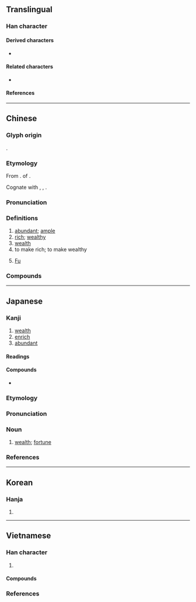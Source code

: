 {{also|冨}}
{{character info/new}}
==Translingual==
{{stroke order|strokes=12}}

===Han character===
{{Han char|rn=40|rad=宀|as=09|sn=12|four=30606|canj=JMRW|ids=⿱宀畐}}

====Derived characters====
* {{l|mul|[[𫣡]], [[𠾙]], [[𡡩]], [[𢠲]], [[𪷛]], [[𬁗]], [[𬋋]], [[䒇]], [[𣎬]], [[𧬙]], [[𨬬]], [[𩍏]], [[𫙻]], [[𪧰]], [[𪆠]], [[䔰]], [[𩯅]], [[𡬂]]}}

====Related characters====
* {{l|mul|冨}} {{q|[[w:Variant Chinese character|Variant form]]}}

====References====
{{wikidata|Q54901633}}
{{Han ref|kx=0288.270|dkj=07230|dj=0571.220|hdz=20942.040|uh=5BCC}}

----

==Chinese==
{{zh-forms|alt=冨,𫲷-second round simplified}}
{{zh-wp|zh:富姓}}

===Glyph origin===
{{Han etym}}
{{Han compound|宀|畐|c1=s|c2=p|ls=psc}}.

===Etymology===
From {{der|zh|sit-pro|-}}. {{doublet|zh}} of {{zh-l|福|blessing}}.

Cognate with {{cog|bo|ཕྱུག}}, {{m|bo|ཕྱུག་པོ||rich, wealthy}}, {{m|bo|ཕྱུགས||all beasts that can be domesticated or subjugated by man; cattle}}.

===Pronunciation===
{{zh-pron
|m=fù
|m-s=
|c=fu3
|c-t=
|g=
|h=pfs=fu
|j=
|md=hó/bó
|md_note=hó - colloquial; bó - literary
|mn=hù/pù
|mn_note=hù - literary; pù - vernacular
|mn-t=bu3
|w=2fu
|x=
|mc=y
|oc=y
|cat=a
}}

===Definitions===
{{zh-hanzi}}

# [[abundant]]; [[ample]]
# [[rich]]; [[wealthy]]
# [[wealth]]
# to make rich; to make wealthy
# {{surname|lang=zh|dot=:}} [[Fu]]

===Compounds===
{{zh-der|阿富汗|財富|豐富|富產|富富有餘|富貴|富國|富含|富豪|富戶|富甲一方|富可敵國|富礦|富麗|富民|富農|富婆|富強|富饒|富人|富商|富實|富庶|富態|富翁|富營養化|富有|富於|富餘|富裕|富源|富足|貧富|致富|富家|阿富汗尼|李富莊|富城坪}}

{{zh-cat|Elementary}}

----

==Japanese==
{{wp|lang=ja}}

===Kanji===
{{ja-kanji|grade=5|rs=宀09}}

# [[wealth]]
# [[enrich]]
# [[abundant]]

====Readings====
{{ja-readings
|goon=ふ
|kanon=ふう
|kun=と-む, とみ-
}}

====Compounds====
* {{ja-r|豊富|ほうふ}}

===Etymology===
{{wp|lang=ja}}
{{ja-kanjitab|とみ|yomi=k}}

{{ja-etym-renyokei|富む|とむ|to be [[rich]]}}

===Pronunciation===
{{ja-pron|とみ|y=k|acc=1|acc_ref=DJR}}

===Noun===
{{ja-noun|とみ}}

# [[wealth]]; [[fortune]]

===References===
<references/>

----

==Korean==

===Hanja===
{{ko-hanja/new|부}}

# {{defn|lang=ko|sort=宀09}}

----

==Vietnamese==

===Han character===
{{vi-readings|rs=宀09
|hanviet=phú-tdcntd;gdhn;bonet
|phienthiet=
|nom=phú-tdcntd;bonet;genibrel;taberd
}}

# {{han tu form of|phú|[[wealth]]}}

====Compounds====
{{der3|lang=vi
|{{vi-l|富貴|[[phú quý]] / [[phú quí]]}}
|{{vi-l|富家|phú gia}}
}}

===References===
<references/>